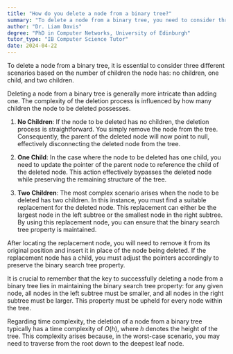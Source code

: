 ```yaml
---
title: "How do you delete a node from a binary tree?"
summary: "To delete a node from a binary tree, you need to consider three scenarios: no child, one child, and two children."
author: "Dr. Liam Davis"
degree: "PhD in Computer Networks, University of Edinburgh"
tutor_type: "IB Computer Science Tutor"
date: 2024-04-22
---
```


To delete a node from a binary tree, it is essential to consider three different scenarios based on the number of children the node has: no children, one child, and two children.

Deleting a node from a binary tree is generally more intricate than adding one. The complexity of the deletion process is influenced by how many children the node to be deleted possesses.

1. **No Children**: If the node to be deleted has no children, the deletion process is straightforward. You simply remove the node from the tree. Consequently, the parent of the deleted node will now point to null, effectively disconnecting the deleted node from the tree.

2. **One Child**: In the case where the node to be deleted has one child, you need to update the pointer of the parent node to reference the child of the deleted node. This action effectively bypasses the deleted node while preserving the remaining structure of the tree.

3. **Two Children**: The most complex scenario arises when the node to be deleted has two children. In this instance, you must find a suitable replacement for the deleted node. This replacement can either be the largest node in the left subtree or the smallest node in the right subtree. By using this replacement node, you can ensure that the binary search tree property is maintained.

After locating the replacement node, you will need to remove it from its original position and insert it in place of the node being deleted. If the replacement node has a child, you must adjust the pointers accordingly to preserve the binary search tree property.

It is crucial to remember that the key to successfully deleting a node from a binary tree lies in maintaining the binary search tree property: for any given node, all nodes in the left subtree must be smaller, and all nodes in the right subtree must be larger. This property must be upheld for every node within the tree.

Regarding time complexity, the deletion of a node from a binary tree typically has a time complexity of $O(h)$, where $h$ denotes the height of the tree. This complexity arises because, in the worst-case scenario, you may need to traverse from the root down to the deepest leaf node.
    